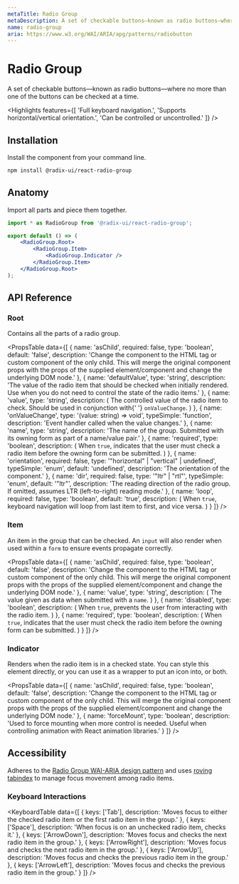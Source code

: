 ```yaml
---
metaTitle: Radio Group
metaDescription: A set of checkable buttons—known as radio buttons—where no more than one of the buttons can be checked at a time.
name: radio-group
aria: https://www.w3.org/WAI/ARIA/apg/patterns/radiobutton
---
```


# Radio Group

<Description>
	A set of checkable buttons—known as radio buttons—where no more than one of the buttons can be
	checked at a time.
</Description>

<Highlights
	features={[
		'Full keyboard navigation.',
		'Supports horizontal/vertical orientation.',
		'Can be controlled or uncontrolled.'
	]}
/>

## Installation

Install the component from your command line.

```bash
npm install @radix-ui/react-radio-group
```

## Anatomy

Import all parts and piece them together.

```jsx
import * as RadioGroup from '@radix-ui/react-radio-group';

export default () => (
	<RadioGroup.Root>
		<RadioGroup.Item>
			<RadioGroup.Indicator />
		</RadioGroup.Item>
	</RadioGroup.Root>
);
```

## API Reference

### Root

Contains all the parts of a radio group.

<PropsTable
	data={[
		{
			name: 'asChild',
			required: false,
			type: 'boolean',
			default: 'false',
			description:
				'Change the component to the HTML tag or custom component of the only child. This will merge the original component props with the props of the supplied element/component and change the underlying DOM node.'
		},
		{
			name: 'defaultValue',
			type: 'string',
			description:
				'The value of the radio item that should be checked when initially rendered. Use when you do not need to control the state of the radio items.'
		},
		{
			name: 'value',
			type: 'string',
			description: (
				<span>
					The controlled value of the radio item to check. Should be used in conjunction with{' '}
					<Code>onValueChange</Code>.
				</span>
			)
		},
		{
			name: 'onValueChange',
			type: '(value: string) => void',
			typeSimple: 'function',
			description: 'Event handler called when the value changes.'
		},
		{
			name: 'name',
			type: 'string',
			description:
				'The name of the group. Submitted with its owning form as part of a name/value pair.'
		},
		{
			name: 'required',
			type: 'boolean',
			description: (
				<span>
					When <Code>true</Code>, indicates that the user must check a radio item before the owning
					form can be submitted.
				</span>
			)
		},
		{
			name: 'orientation',
			required: false,
			type: '"horizontal" | "vertical" | undefined',
			typeSimple: 'enum',
			default: 'undefined',
			description: 'The orientation of the component.'
		},
		{
			name: 'dir',
			required: false,
			type: '"ltr" | "rtl"',
			typeSimple: 'enum',
			default: '"ltr"',
			description:
				'The reading direction of the radio group. If omitted, assumes LTR (left-to-right) reading mode.'
		},
		{
			name: 'loop',
			required: false,
			type: 'boolean',
			default: 'true',
			description: (
				<span>
					When <Code>true</Code>, keyboard navigation will loop from last item to first, and vice
					versa.
				</span>
			)
		}
	]}
/>

### Item

An item in the group that can be checked. An `input` will also render when used within a `form` to ensure events propagate correctly.

<PropsTable
	data={[
		{
			name: 'asChild',
			required: false,
			type: 'boolean',
			default: 'false',
			description:
				'Change the component to the HTML tag or custom component of the only child. This will merge the original component props with the props of the supplied element/component and change the underlying DOM node.'
		},
		{
			name: 'value',
			type: 'string',
			description: (
				<span>
					The value given as data when submitted with a <Code>name</Code>.
				</span>
			)
		},
		{
			name: 'disabled',
			type: 'boolean',
			description: (
				<span>
					When <Code>true</Code>, prevents the user from interacting with the radio item.
				</span>
			)
		},
		{
			name: 'required',
			type: 'boolean',
			description: (
				<span>
					When <Code>true</Code>, indicates that the user must check the radio item before the
					owning form can be submitted.
				</span>
			)
		}
	]}
/>

### Indicator

Renders when the radio item is in a checked state. You can style this element directly, or you can use it as a wrapper to put an icon into, or both.

<PropsTable
	data={[
		{
			name: 'asChild',
			required: false,
			type: 'boolean',
			default: 'false',
			description:
				'Change the component to the HTML tag or custom component of the only child. This will merge the original component props with the props of the supplied element/component and change the underlying DOM node.'
		},
		{
			name: 'forceMount',
			type: 'boolean',
			description:
				'Used to force mounting when more control is needed. Useful when controlling animation with React animation libraries.'
		}
	]}
/>

## Accessibility

Adheres to the [Radio Group WAI-ARIA design pattern](https://www.w3.org/WAI/ARIA/apg/patterns/radiobutton) and uses [roving tabindex](https://www.w3.org/TR/wai-aria-practices-1.2/examples/radio/radio.html) to manage focus movement among radio items.

### Keyboard Interactions

<KeyboardTable
	data={[
		{
			keys: ['Tab'],
			description:
				'Moves focus to either the checked radio item or the first radio item in the group.'
		},
		{
			keys: ['Space'],
			description: 'When focus is on an unchecked radio item, checks it.'
		},
		{
			keys: ['ArrowDown'],
			description: 'Moves focus and checks the next radio item in the group.'
		},
		{
			keys: ['ArrowRight'],
			description: 'Moves focus and checks the next radio item in the group.'
		},
		{
			keys: ['ArrowUp'],
			description: 'Moves focus and checks the previous radio item in the group.'
		},
		{
			keys: ['ArrowLeft'],
			description: 'Moves focus and checks the previous radio item in the group.'
		}
	]}
/>

